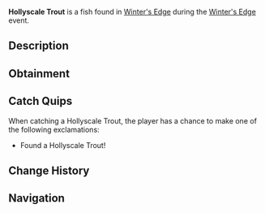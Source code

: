 {{FishInfobox
|image          = Hollyscale Trout.png
|rarity         = Limited
|event          = Winter's Edge
|sea            = First Sea
|location       = [[Winter's Edge]]
|sublocation    = 
|sources        = Fishing Rod
|radar_location = 
|xp             = 50
|weather        = 
|time           = 
|season         = 
|bait           = Insect
|base_weight    = 1
|base_value     = 150
|weight_range   = 0.5
|base_chance    = 30
|base_resil     = 25
}}
'''Hollyscale Trout''' is a {{Rarity|Limited}} fish found in [[Winter's Edge]] during the [[Winter's Edge]] event.

== Description ==
{{Description|Colorful and proud, even if he's not that rare.|Bestiary Entry}}

== Obtainment ==

== Catch Quips ==
When catching a Hollyscale Trout, the player has a chance to make one of the following exclamations:
* Found a Hollyscale Trout!

== Change History ==
{{Change History|{{subst:Current Version}}}}

== Navigation ==
{{Fish Navbox|Winter's Edge}}